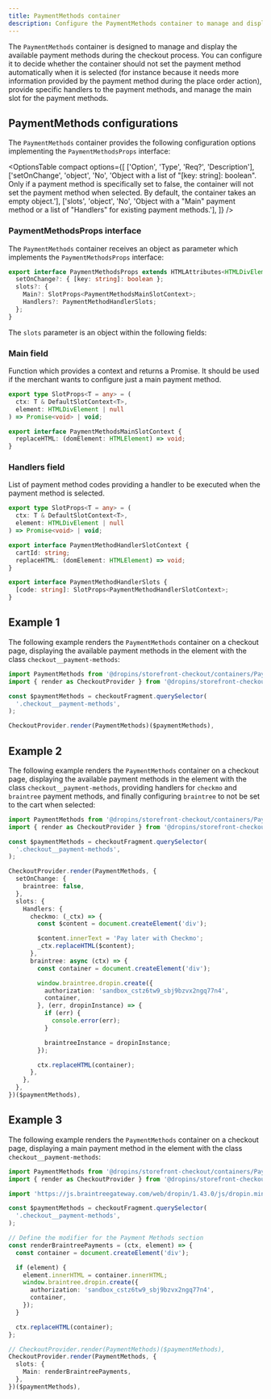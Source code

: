 ```yaml
---
title: PaymentMethods container
description: Configure the PaymentMethods container to manage and display available payment methods during checkout.
---
```



The `PaymentMethods` container is designed to manage and display the available payment methods during the checkout process. You can configure it to decide whether the container should not set the payment method automatically when it is selected (for instance because it needs more information provided by the payment method during the place order action), provide specific handlers to the payment methods, and manage the main slot for the payment methods.

## PaymentMethods configurations

The `PaymentMethods` container provides the following configuration options implementing the `PaymentMethodsProps` interface:

<OptionsTable
  compact
  options={[
    ['Option', 'Type', 'Req?', 'Description'],
    ['setOnChange', 'object', 'No', 'Object with a list of "[key: string]: boolean". Only if a payment method is specifically set to false, the container will not set the payment method when selected. By default, the container takes an empty object.'],
    ['slots', 'object', 'No', 'Object with a "Main" payment method or a list of "Handlers" for existing payment methods.'],
  ]}
/>

### PaymentMethodsProps interface

The `PaymentMethods` container receives an object as parameter which implements the `PaymentMethodsProps` interface:

```ts
export interface PaymentMethodsProps extends HTMLAttributes<HTMLDivElement> {
  setOnChange?: { [key: string]: boolean };
  slots?: {
    Main?: SlotProps<PaymentMethodsMainSlotContext>;
    Handlers?: PaymentMethodHandlerSlots;
  };
}
```

The `slots` parameter is an object within the following fields:

### Main field

Function which provides a context and returns a Promise. It should be used if the merchant wants to configure just a main payment method.

```ts
export type SlotProps<T = any> = (
  ctx: T & DefaultSlotContext<T>,
  element: HTMLDivElement | null
) => Promise<void> | void;

export interface PaymentMethodsMainSlotContext {
  replaceHTML: (domElement: HTMLElement) => void;
}
```

### Handlers field

List of payment method codes providing a handler to be executed when the payment method is selected.

```ts
export type SlotProps<T = any> = (
  ctx: T & DefaultSlotContext<T>,
  element: HTMLDivElement | null
) => Promise<void> | void;

export interface PaymentMethodHandlerSlotContext {
  cartId: string;
  replaceHTML: (domElement: HTMLElement) => void;
}

export interface PaymentMethodHandlerSlots {
  [code: string]: SlotProps<PaymentMethodHandlerSlotContext>;
}
```

## Example 1

The following example renders the `PaymentMethods` container on a checkout page, displaying the available payment methods in the element with the class `checkout__payment-methods`:

```ts
import PaymentMethods from '@dropins/storefront-checkout/containers/PaymentMethods.js';
import { render as CheckoutProvider } from '@dropins/storefront-checkout/render.js';

const $paymentMethods = checkoutFragment.querySelector(
  '.checkout__payment-methods',
);

CheckoutProvider.render(PaymentMethods)($paymentMethods),
```

## Example 2

The following example renders the `PaymentMethods` container on a checkout page, displaying the available payment methods in the element with the class `checkout__payment-methods`, providing handlers for `checkmo` and `braintree` payment methods, and finally configuring `braintree` to not be set to the cart when selected:

```ts
import PaymentMethods from '@dropins/storefront-checkout/containers/PaymentMethods.js';
import { render as CheckoutProvider } from '@dropins/storefront-checkout/render.js';

const $paymentMethods = checkoutFragment.querySelector(
  '.checkout__payment-methods',
);

CheckoutProvider.render(PaymentMethods, {
  setOnChange: {
    braintree: false,
  },
  slots: {
    Handlers: {
      checkmo: (_ctx) => {
        const $content = document.createElement('div');

        $content.innerText = 'Pay later with Checkmo';
        _ctx.replaceHTML($content);
      },
      braintree: async (ctx) => {
        const container = document.createElement('div');

        window.braintree.dropin.create({
          authorization: 'sandbox_cstz6tw9_sbj9bzvx2ngq77n4',
          container,
        }, (err, dropinInstance) => {
          if (err) {
            console.error(err);
          }

          braintreeInstance = dropinInstance;
        });

        ctx.replaceHTML(container);
      },
    },
  },
})($paymentMethods),
```

## Example 3

The following example renders the `PaymentMethods` container on a checkout page, displaying a main payment method in the element with the class `checkout__payment-methods`:

```ts
import PaymentMethods from '@dropins/storefront-checkout/containers/PaymentMethods.js';
import { render as CheckoutProvider } from '@dropins/storefront-checkout/render.js';

import 'https://js.braintreegateway.com/web/dropin/1.43.0/js/dropin.min.js';

const $paymentMethods = checkoutFragment.querySelector(
  '.checkout__payment-methods',
);

// Define the modifier for the Payment Methods section
const renderBraintreePayments = (ctx, element) => {
  const container = document.createElement('div');

  if (element) {
    element.innerHTML = container.innerHTML;
    window.braintree.dropin.create({
      authorization: 'sandbox_cstz6tw9_sbj9bzvx2ngq77n4',
      container,
    });
  }

  ctx.replaceHTML(container);
};

// CheckoutProvider.render(PaymentMethods)($paymentMethods),
CheckoutProvider.render(PaymentMethods, {
  slots: {
    Main: renderBraintreePayments,
  },
})($paymentMethods),
```
